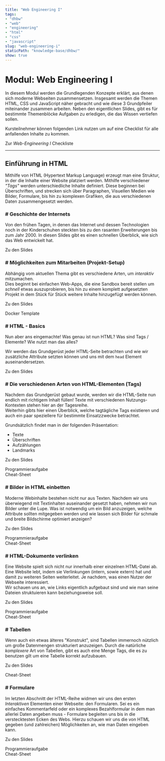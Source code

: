 ```yaml
---
title: "Web Engineering I"
tags: 
- "dhbw"
- "web"
- "engineering"
- "html"
- "css"
- "javascript"
slug: "web-engineering-i"
staticPath: "knowledge-base/dhbw/"
show: true
---
```


# Modul: Web Engineering I

In diesem Modul werden die Grundlegenden Konzepte erklärt, aus denen sich moderne Webseiten zusammensetzen. Insgesamt werden die Themen HTML, CSS und JavaScript näher gebracht und wie diese 3 Grundpfeiler miteinander zusammen arbeiten. Neben den eigentlichen Slides, gibt es für bestimmte Themenblöcke Aufgaben zu erledigen, die das Wissen vertiefen sollen.

Kursteilnehmer können folgenden Link nutzen um auf eine Checklist für alle anfallenden Inhalte zu kommen.

<Card to="#" color="violet"><span>Zur *Web-Engineering I* Checkliste</span></Card>
<div class="mb-1" />

---

## Einführung in HTML

Mithilfe von HTML (Hypertext Markup Language) erzeugt man eine Struktur, in der die Inhalte einer Website platziert werden. Mithilfe verschiedener *"Tags"* werden unterschiedliche Inhalte definiert. Diese beginnen bei Überschriften, und strecken sich über Paragraphen, Visuellen Medien wie Bilder, Formulare, bis hin zu komplexen Grafiken, die aus verschiedenen Daten zusammengesetzt werden.
<div class="mb-1" />

### # Geschichte der Internets

Von den frühen Tagen, in denen das Internet und dessen Technologien noch in der Kinderschuhen steckten bis zu den rasanten Erweiterungen bis zum Jahr 2000. In diesen Slides gibt es einen schnellen Überblick, wie sich das Web entwickelt hat.

<Card to="/slides/history-of-web" color="blue">Zu den Slides</Card>

<Spacer />

### # Möglichkeiten zum Mitarbeiten (Projekt-Setup)

Abhängig vom aktuellen Thema gibt es verschiedene Arten, um *interaktiv* mitzumachen.  
Dies beginnt bei einfachen Web-Apps, die eine Sandbox bereit stellen um *schnell* etwas auszuprobieren, bis hin zu einem komplett aufgesetzten Projekt in dem Stück für Stück weitere Inhalte hinzugefügt werden können.

<Card to="/slides/setting-up-a-project" color="blue">Zu den Slides</Card>
<div class="mb-1" />
<Card to="#" color="violet">Docker Template</Card>

<Spacer />

### # HTML - Basics

Nun aber ans eingemachte! Was genau ist nun HTML? Was sind Tags / Elemente? Wie nutzt man das alles?

Wir werden das Grundgerüst jeder HTML-Seite betrachten und wie wir zusätzliche Attribute setzten können und uns mit dem `head` Element auseinandersetzen.

<Card to="/slides/html/01-basics" color="blue">Zu den Slides</Card>
<Spacer />

### # Die verschiedenen Arten von HTML-Elementen (Tags)

Nachdem das Grundgerüst gebaut wurde, werden wir die HTML-Seite nun endlich mit richtigem Inhalt füllen! Texte mit verschiedenen Nutzungs-Kontexten stehen hier an der Tagesreihe.  
Weiterhin gibts hier einen Überblick, welche tagtägliche Tags existieren und auch ein paar speziellere für bestimmte Einsatzzwecke betrachtet.

Grundsätzlich findet man in der folgenden Präsentation:
* Texte
* Überschriften
* Aufzählungen
* Landmarks

<Card to="/slides/html/02-tags" color="blue">Zu den Slides</Card>
<div class="mb-1" />
<Card to="#" color="rose">Programmieraufgabe</Card>
<div class="mb-1" />
<Card to="#" color="green">Cheat-Sheet</Card>
<Spacer />

### # Bilder in HTML einbetten

Moderne Webinhalte bestehen nicht nur aus Texten. Nachdem wir uns überwiegend mit Textinhalten auseinander gesetzt haben, nehmen wir nun Bilder unter die Lupe. Was ist notwendig um ein Bild anzuzeigen, welche Attribute sollten mitgegeben werden und wie lassen sich Bilder für schmale und breite Bildschirme optimiert anzeigen?

<Card to="/slides/html/03-images" color="blue">Zu den Slides</Card>
<div class="mb-1" />
<Card to="#" color="rose">Programmieraufgabe</Card>
<div class="mb-1" />
<Card to="#" color="green">Cheat-Sheet</Card>
<Spacer />

### # HTML-Dokumente verlinken

Eine Website spielt sich nicht nur innerhalb einer einzelnen HTML-Datei ab. Eine Website lebt, indem sie Verlinkungen (intern, sowie extern) hat und damit zu weiteren Seiten weiterleitet. Je nachdem, was einen Nutzer der Webseite interessiert.  
Wir schauen uns an, wie Links eigentlich aufgebaut sind und wie man seine Dateien struktuieren kann beziehungsweise soll.

<Card to="/slides/html/04-linking-between-documents" color="blue">Zu den Slides</Card>
<div class="mb-1" />
<Card to="#" color="rose">Programmieraufgabe</Card>
<div class="mb-1" />
<Card to="#" color="green">Cheat-Sheet</Card>
<Spacer />

### # Tabellen

Wenn auch ein etwas älteres "Konstrukt", sind Tabellen immernoch nützlich um große Datenmengen strukturiert anzuzeigen. Durch die natürliche *komplexere* Art von Tabellen, gibt es auch eine Menge Tags, die es zu benutzen gilt um eine Tabelle korrekt aufzubauen.

<Card to="/slides/html/05-tables" color="blue">Zu den Slides</Card>
<div class="mb-1" />
<Card to="#" color="green">Cheat-Sheet</Card>
<Spacer />

### # Formulare

Im letzten Abschnitt der HTML-Reihe widmen wir uns den ersten *Interaktiven* Elementen einer Webseite: den Formularen. Sei es ein einfaches Kommentarfeld oder ein komplexes Bezahlformular in dem man allerlei Daten angeben muss - Formulare begleiten uns bis in die verstecktesten Ecken des Webs. Hierzu schauen wir uns die von HTML gegeben (und zahlreichen) Möglichkeiten an, wie man Daten eingeben kann.

<Card to="/slides/html/06-forms" color="blue">Zu den Slides</Card>
<div class="mb-1" />
<Card to="#" color="rose">Programmieraufgabe</Card>
<div class="mb-1" />
<Card to="#" color="green">Cheat-Sheet</Card>
<Spacer />
